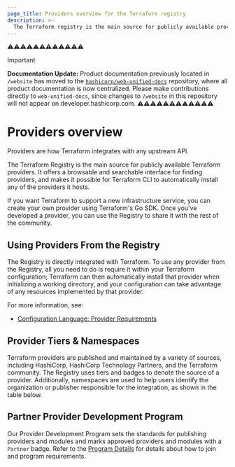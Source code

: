 ```yaml
---
page_title: Providers overview for the Terraform registry
description: >-
  The Terraform registry is the main source for publicly available providers, which are plugins that enable Terraform to interact with APIs. Learn how to use providers from the registry.
---
```


⚠️⚠️⚠️⚠️⚠️⚠️⚠️⚠️⚠️⚠️⚠️⚠️
> [!IMPORTANT]  
> **Documentation Update:** Product documentation previously located in `/website` has moved to the [`hashicorp/web-unified-docs`](https://github.com/hashicorp/web-unified-docs) repository, where all product documentation is now centralized. Please make contributions directly to `web-unified-docs`, since changes to `/website` in this repository will not appear on developer.hashicorp.com.
⚠️⚠️⚠️⚠️⚠️⚠️⚠️⚠️⚠️⚠️⚠️⚠️

# Providers overview

Providers are how Terraform integrates with any upstream API.

The Terraform Registry is the main source for publicly available Terraform providers. It offers a browsable and searchable interface for finding providers, and makes it possible for Terraform CLI to automatically install any of the providers it hosts.

If you want Terraform to support a new infrastructure service, you can create your own provider using Terraform's Go SDK. Once you've developed a provider, you can use the Registry to share it with the rest of the community.

## Using Providers From the Registry

The Registry is directly integrated with Terraform. To use any provider from the Registry, all you need to do is require it within your Terraform configuration; Terraform can then automatically install that provider when initializing a working directory, and your configuration can take advantage of any resources implemented by that provider.

For more information, see:

- [Configuration Language: Provider Requirements](/terraform/language/providers/requirements)

## Provider Tiers & Namespaces

Terraform providers are published and maintained by a variety of sources, including HashiCorp, HashiCorp Technology Partners, and the Terraform community. The Registry uses tiers and badges to denote the source of a provider. Additionally, namespaces are used to help users identify the organization or publisher responsible for the integration, as shown in the table below.

<ProviderTable />
<p></p>

## Partner Provider Development Program

Our Provider Development Program sets the standards for publishing providers and modules and marks approved providers and modules with a `Partner` badge. Refer to the [Program Details](/terraform/docs/partnerships) for details about how to join and program requirements.
